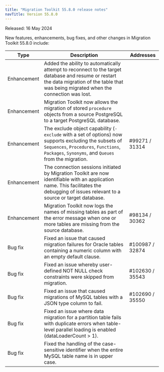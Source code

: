 ```yaml
---
title: "Migration Toolkit 55.8.0 release notes"
navTitle: Version 55.8.0
---
```


Released: 16 May 2024

New features, enhancements, bug fixes, and other changes in Migration Toolkit 55.8.0 include:

| Type         | Description                                                                                                                                                                                                | Addresses |
|--------------|------------------------------------------------------------------------------------------------------------------------------------------------------------------------------------------------------------|-----------|
| Enhancement  | Added the ability to automatically attempt to reconnect to the target database and resume or restart the data migration of the table that was being migrated when the connection was lost.                 |           |
| Enhancement  | Migration Toolkit now allows the migration of stored `procedure` objects from a source PostgreSQL to a target PostgreSQL database.                                                                         |           |
| Enhancement  | The exclude object capability (`-exclude` with a set of options) now supports excluding the subsets of `Sequences`, `Procedures`, `Functions`, `Packages`, `Synonyms`, and `Queues` from the migration. | #99271 / 31314 |
| Enhancement  | The connection sessions initiated by Migration Toolkit are now identifiable with an application name. This facilitates the debugging of issues relevant to a source or target database.                    |           |
| Enhancement  | Migration Toolkit now logs the names of missing tables as part of the error message when one or more tables are missing from the source database.                                                          | #98134 / 30362 |
| Bug&nbsp;fix | Fixed an issue that caused migration failures for Oracle tables containing a numeric column with an empty default clause.                                                                                  | #100987 / 32874 |
| Bug&nbsp;fix | Fixed an issue whereby user-defined NOT NULL check constraints were skipped from migration.                                                                                                                | #102630 / 35543 |
| Bug&nbsp;fix | Fixed an issue that caused migrations of MySQL tables with a JSON type column to fail.                                                                                                                     | #102690 / 35550 |
| Bug&nbsp;fix | Fixed an issue where data migration for a partition table fails with duplicate errors when table-level parallel loading is enabled (dataLoaderCount > 1).                                                  |           |
| Bug&nbsp;fix | Fixed the handling of the case-sensitive identifier when the entire MySQL table name is in upper case.                                                                                                     |           |
